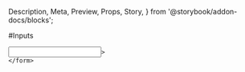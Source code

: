   Description,
  Meta,
  Preview,
  Props,
  Story,
} from '@storybook/addon-docs/blocks';


<Meta component={Input} title="Components/Molecules/Form Controls/Input" />

#Inputs

<Description of={Input} />
<Props of={Input} />
<Story name="All Inputs" parameters={{docs: {disable: true}}}>
  <form id="formOne">
    <Input
  
    >
    </form>
  </Story>
